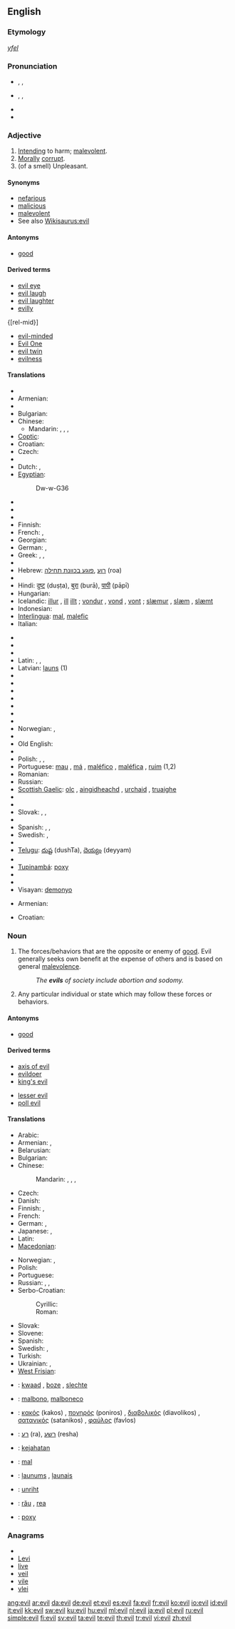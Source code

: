 {{wikipedia|dab=evil (disambiguation)|evil}}
==English==

{{rank|agreement|ship|third|692|evil|outside|beside|worth}}

===Etymology===
{{etyl|ang}} ''[[yfel]]''

===Pronunciation===
* {{enPR|ē-vəl}}, {{IPA|/ˈiːvəl/}}, {{SAMPA|/"i:v@l/}}
* {{enPR|ē-vĭl}}, {{IPA|/ˈiːvɪl/}}, {{SAMPA|/"i:vIl/}}
* {{audio|en-us-evil.ogg|Audio (US)}}
* {{rhymes|iːvəl}}

===Adjective===
{{en-adj|[[eviller]] or ''more evil''|[[evillest]] or ''most evil''}}

# [[intend|Intending]] to harm; [[malevolent]].
# [[morally|Morally]] [[corrupt]].
# (of a smell) Unpleasant.

====Synonyms====
{{checksyns}}
* [[nefarious]]
* [[malicious]]
* [[malevolent]]
* See also [[Wikisaurus:evil]]

====Antonyms====
* [[good]]

====Derived terms====
{{rel-top|terms derived from ''evil (adjective)''}}
* [[evil eye]]
* [[evil laugh]]
* [[evil laughter]]
* [[evilly]]
{[rel-mid}]
* [[evil-minded]]
* [[Evil One]]
* [[evil twin]]
* [[evilness]]
{{rel-bottom}}

====Translations====
{{trans-top|intending to harm}}
* {{trreq|Arabic}}
* Armenian: {{t-|hy|չար|tr=čar}}
* {{trreq|Basque}}
* Bulgarian: {{t+|bg|лош|m}}
* Chinese:
** Mandarin: {{t|cmn|邪惡的|sc=Hani}}, {{t|cmn|邪恶的|tr=xiéède|sc=Hani}}, {{t|cmn|壞的|sc=Hani}}, {{t|cmn|坏的|tr=huàide|sc=Hani}}
* [[Coptic]]: {{tø|cop|ϩⲟⲟⲩ|tr=hoou|sc=Copt}}
* Croatian: {{t-|hr|zao}}
* Czech: {{t-|cs|zlý|m}}
* {{trreq|Danish}}
* Dutch: {{t+|nl|kwaad}}, {{t-|nl|kwade}}
* [[Egyptian]]: {{tø|egy|ḏw|sc=Egyp}}
*: <hiero>Dw-w-G36</hiero>
* {{trreq|Estonian}}
* {{trreq|Faroese}}
* {{trreq|Filipino}}
* Finnish: {{t+|fi|paha}}
* French: {{t+|fr|mauvais}}, {{t+|fr|diabolique}}
* Georgian: {{t|ka|ბოროტი|tr=boroti|sc=Geor}}
* German: {{t+|de|böse}}, {{t+|de|übel}}
* Greek: {{t+|el|κακός|m|tr=kakos}}, {{t+|el|φαύλος|m|tr=favlos}}, {{t+|el|πονηρός|m|tr=poniros}}
* {{trreq|Haitian Creole}}
* Hebrew: [[רוע]] ,[[פוגע בכוונת תחילה]] (roa)
* {{trreq|Hiligaynon}}
* Hindi: [[दुष्ट]] (duṣṭa), [[बुरा]] (burā), [[पापी]] (pāpī)
* Hungarian: {{t+|hu|gonosz}}
* Icelandic: [[illur]] {{m}}, [[ill]] {{f}} [[illt]] {{n}}; [[vondur]] {{m}}, [[vond]] {{f}}, [[vont]] {{n}}; [[slæmur]] {{m}}, [[slæm]] {{f}}, [[slæmt]] {{n}}
* Indonesian: {{t+|id|jahat|xs=Indonesian}}
* [[Interlingua]]: [[mal]], [[malefic]]
* Italian: {{t+|it|male|m}}
{{trans-mid}}
* {{trreq|Kannada}}
* {{trreq|Kazakh}}
* {{trreq|Lao}}
* Latin: {{t+|la|malus|m}}, {{t-|la|mala|f}}, {{t+|la|malum|n}}
* Latvian: [[ļauns]] (1)
* {{trreq|Limburgish}}
* {{trreq|Luhya}}
* {{trreq|Luo}}
* {{trreq|Macedonian}}
* {{trreq|Malay}}
* {{trreq|Malayalam}}
* {{trreq|Navajo}}
* Norwegian: {{t+|no|ond}},  {{t|no|slem}}
* {{trreq|Ojibwe}}
* Old English: {{t+|ang|unriht|xs=Old English}}
* {{trreq|Persian}}
* Polish: {{t+|pl|zły|m}}, {{t-|pl|zła|f}}, {{t-|pl|złe|n}}
* Portuguese: [[mau]] {{m}}, [[má]] {{f}}, [[maléfico]] {{m}}, [[maléfica]] {{f}}, [[ruim]] {{m|f}} (1,2)
* Romanian: {{t+|ro|rău}}
* Russian: {{t+|ru|злой|tr=zloj}}
* [[Scottish Gaelic]]: [[olc]] {{m}}, [[aingidheachd]] {{f}}, [[urchaid]] {{f}}, [[truaighe]] {{f}}
* {{trreq|Serbo-Croatian}}
* {{trreq|Sinhalese}}
* Slovak: {{t-|sk|zlý|m}}, {{t-|sk|zlý|f|alt=zlá}}, {{t-|sk|zlý|n|alt=zlé}}
* {{trreq|Slovene}}
* Spanish: {{t+|es|mal|m}}, {{t+|es|malo|m}}, {{t+|es|mala|f}}
* Swedish: {{t+|sv|ond}}, {{t+|sv|elak}}
* {{trreq|Tamil}}
* [[Telugu]]: [[దుష్ట]] (dushTa), [[దెయ్యం]] (deyyam)
* {{trreq|Thai}}
* [[Tupinambá]]: [[poxy]]
* {{trreq|Ukrainian}}
* {{trreq|Vietnamese}}
* Visayan: [[demonyo]]
{{trans-bottom}}

{{trans-top|morally corrupt}}
* Armenian: {{t-|hy|չար|tr=čar}}
{{trans-mid}}
* Croatian: {{t-|hr|pokvaren}}
{{trans-bottom}}

===Noun===
{{wikipedia}}
{{en-noun|s|-}}

# The forces/behaviors that are the opposite or enemy of [[good]]. Evil generally seeks own benefit at the expense of others and is based on general [[malevolence]].
#: ''The '''evils''' of society include abortion and sodomy.''
# Any particular individual or state which may follow these forces or behaviors.

====Antonyms====
* [[good]]

====Derived terms====
{{rel-top|terms derived from ''evil (noun)''}}
* [[axis of evil]]
* [[evildoer]]
* [[king's evil]]
{{rel-mid}}
* [[lesser evil]]
* [[poll evil]]
{{rel-bottom}}

====Translations====
{{trans-top|evil}}
* Arabic: {{t+|ar|شر|m|tr=sharr}}
* Armenian: {{t|hy|չարություն|tr=čarut’yun}}, {{t-|hy|չարիք|tr=čarik’}}
* Belarusian: {{t-|be|зло|n|tr=zlo|xs=Belarusian}}
* Bulgarian: {{t+|bg|зло|n|tr=zlo}}
* Chinese:
*: Mandarin: {{t|cmn|邪惡|sc=Hani}}, {{t|cmn|邪恶|tr=xié'è|sc=Hani}}, {{t-|cmn|惡|sc=Hani}}, {{t-|cmn|恶|tr=è|sc=Hani}}
* Czech: {{t-|cs|zlo|n}}
* Danish: {{t+|da|ond|c}}
* Finnish: {{t+|fi|paha}}, {{t+|fi|pahuus}}
* French: {{t+|fr|mal|m}}
* German: {{t-|de|Böse|n}}, {{t+|de|Übel|n}}
* Japanese: {{t|ja|邪悪|tr=じゃあく, jaaku}}, {{t+|ja|悪|tr=あく, aku}}
* Latin: {{t+|la|malum|n}}
* [[Macedonian]]: {{t-|mk|зло|n|tr=zlo}}
{{trans-mid}}
* Norwegian: {{t+|no|ond|c}}, {{t|no|ondskap|c}}
* Polish: {{t+|pl|zło|n}}
* Portuguese: {{t+|pt|mal|m}}
* Russian: {{t+|ru|зло|n|tr=zlo}}, {{t|ru|лихо|n|tr=líxo}}, {{t|ru|худо|n|tr=xúdo}}
* Serbo-Croatian:
*: Cyrillic: {{tø|sh|зло|n|sc=Cyrl|xs=Serbo-Croatian}}
*: Roman: {{tø|sh|zlo|n|xs=Serbo-Croatian}}
* Slovak: {{t-|sk|zlo|n}}
* Slovene: {{t+|sl|zlo|n}}
* Spanish: {{t+|es|mal|m}}
* Swedish: {{t+|sv|ond|c}}, {{t+|sv|ondska|c}}
* Turkish: {{t+|tr|kötülük}}
* Ukrainian: {{t-|uk|зло|n|tr=zlo|xs=Ukrainian}}, {{t|uk|лихо|n|tr=lýxo|xs=Ukrainian}}
* [[West Frisian]]: {{t-|fy|kwea|xs=West Frisian}}
{{trans-bottom}}

{{checktrans-top}}
* {{ttbc|Dutch}}: [[kwaad]] {{n}}, [[boze]] {{n}}, [[slechte]] {{n}}
* {{ttbc|Esperanto}}: [[malbono]], [[malboneco]]
* {{ttbc|Greek}}: [[κακός]] (kakos) {{m}}, [[πονηρός]] (poniros) {{m}}, [[διαβολικός]] (diavolikos) {{m}}, [[σατανικός]] (satanikos) {{m}}, [[φαύλος]] (favlos) {{m}}
* {{ttbc|Hebrew}}: [[רע]] (ra), [[רשע]] (resha)
* {{ttbc|Indonesian}}: [[kejahatan]]
* {{ttbc|Interlingua}}: [[mal]]
* {{ttbc|Latvian}}: [[ļaunums]] {{m}}, [[ļaunais]] {{m}}
{{trans-mid}}
* {{ttbc|Old English}}: [[unriht]]
* {{ttbc|Romanian}}: [[rău]] {{m}}, [[rea]] {{f}}
* {{ttbc|Tupinambá}}: [[poxy]]
{{trans-bottom}}

===Anagrams===
* {{alphagram|eilv}}
* [[Levi#English|Levi]]
* [[live#English|live]]
* [[veil#English|veil]]
* [[vile#English|vile]]
* [[vlei#English|vlei]]


[[ang:evil]]
[[ar:evil]]
[[da:evil]]
[[de:evil]]
[[et:evil]]
[[es:evil]]
[[fa:evil]]
[[fr:evil]]
[[ko:evil]]
[[io:evil]]
[[id:evil]]
[[it:evil]]
[[kk:evil]]
[[sw:evil]]
[[ku:evil]]
[[hu:evil]]
[[ml:evil]]
[[nl:evil]]
[[ja:evil]]
[[pl:evil]]
[[ru:evil]]
[[simple:evil]]
[[fi:evil]]
[[sv:evil]]
[[ta:evil]]
[[te:evil]]
[[th:evil]]
[[tr:evil]]
[[vi:evil]]
[[zh:evil]]